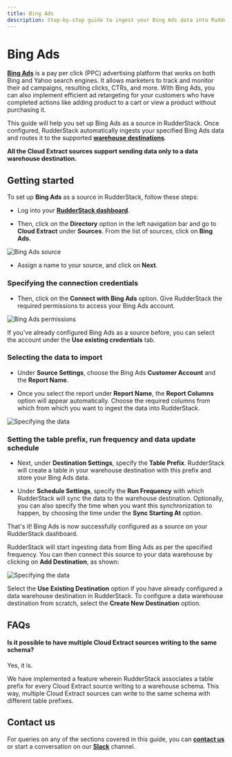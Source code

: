 ```yaml
---
title: Bing Ads
description: Step-by-step guide to ingest your Bing Ads data into RudderStack.
---
```


# Bing Ads

[**Bing Ads**](https://ads.microsoft.com/) is a pay per click \(PPC\) advertising platform that works on both Bing and Yahoo search engines. It allows marketers to track and monitor their ad campaigns, resulting clicks, CTRs, and more. With Bing Ads, you can also implement efficient ad retargeting for your customers who have completed actions like adding product to a cart or view a product without purchasing it.

This guide will help you set up Bing Ads as a source in RudderStack. Once configured, RudderStack automatically ingests your specified Bing Ads data and routes it to the supported [**warehouse destinations**](https://rudderstack.com/docs/data-warehouse-integrations/).

<div class="infoBlock">

<strong>All the Cloud Extract sources support sending data only to a data warehouse destination.</strong>
</div>

## Getting started

To set up **Bing Ads** as a source in RudderStack, follow these steps:

- Log into your [**RudderStack dashboard**](https://app.rudderstack.com).

- Then, click on the **Directory** option in the left navigation bar and go to **Cloud Extract** under **Sources**. From the list of sources, click on **Bing Ads**.

<img src="../assets/cloud-extract-sources/bingads-2.png" alt="Bing Ads source" />

- Assign a name to your source, and click on **Next**.

### Specifying the connection credentials

- Then, click on the **Connect with Bing Ads** option. Give RudderStack the required permissions to access your Bing Ads account.

<img src="../assets/cloud-extract-sources/bingads-3.png" alt="Bing Ads permissions" />

<div class="successBlock">

  If you've already configured Bing Ads as a source before, you can select the account under the <strong>Use existing credentials</strong> tab.
</div>

### Selecting the data to import

- Under **Source Settings**, choose the Bing Ads **Customer Account** and the **Report Name**.

- Once you select the report under **Report Name**, the **Report Columns** option will appear automatically. Choose the required columns from which from which you want to ingest the data into RudderStack.

<img src="../assets/cloud-extract-sources/bingads-4.png" alt="Specifying the data" />

### Setting the table prefix, run frequency and data update schedule

- Next, under **Destination Settings**, specify the **Table Prefix**. RudderStack will create a table in your warehouse destination with this prefix and store your Bing Ads data.

- Under **Schedule Settings**, specify the **Run Frequency** with which RudderStack will sync the data to the warehouse destination. Optionally, you can also specify the time when you want this synchronization to happen, by choosing the time under the **Sync Starting At** option.

That's it! Bing Ads is now successfully configured as a source on your RudderStack dashboard.

RudderStack will start ingesting data from Bing Ads as per the specified frequency. You can then connect this source to your data warehouse by clicking on **Add Destination**, as shown:

<img src="../assets/cloud-extract-sources/bingads-5.png" alt="Specifying the data" />

<div class="infoBlock">

Select the <strong>Use Existing Destination</strong> option if you have already configured a data warehouse destination in RudderStack. To configure a data warehouse destination from scratch, select the <strong>Create New Destination</strong> option.
</div>

## FAQs

#### Is it possible to have multiple Cloud Extract sources writing to the same schema?

Yes, it is.

We have implemented a feature wherein RudderStack associates a table prefix for every Cloud Extract source writing to a warehouse schema. This way, multiple Cloud Extract sources can write to the same schema with different table prefixes.

## Contact us

For queries on any of the sections covered in this guide, you can [**contact us**](mailto:%20docs@rudderstack.com) or start a conversation on our [**Slack**](https://rudderstack.com/join-rudderstack-slack-community) channel.
